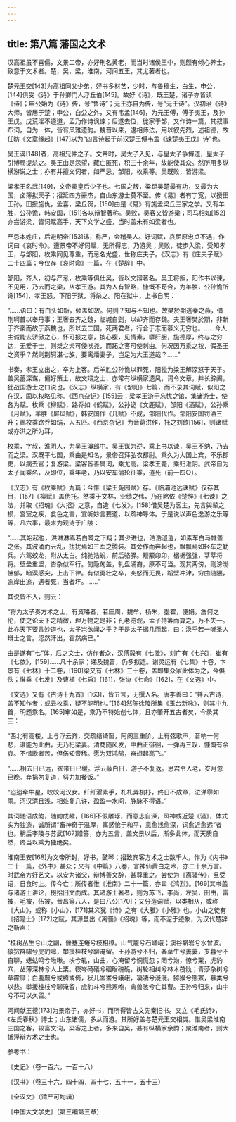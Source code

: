 ```yaml
---
---
---
```

title: 第八篇 藩国之文术
---




汉高祖虽不喜儒，文景二帝，亦好刑名黄老，而当时诸侯王中，则颇有倾心养士，致意于文术者。楚，吴，梁，淮南，河间五王，其尤著者也。

楚元王交[143]为高祖同父少弟，好书多材艺，少时，与鲁穆生，白生，申公，[144]俱受《诗》于孙卿门人浮丘伯[145]。故好《诗》，既王楚，诸子亦皆读《诗》；申公始为《诗》传，号“鲁诗”；元王亦自为传，号“元王诗”。汉初治《诗》大师，皆居于楚；申公，白公之外，又有韦孟[146]，为元王傅，傅子夷王，及孙王戊。戊荒淫不遵道，孟乃作诗讽谏；后遂去位，徙家于邹，又作诗一篇，其叙事布词，自为一体，皆有风雅遗韵。魏晋以来，逮相师法，用以叙先烈，述祖德，故任昉《文章缘起》[147]以为“四言诗起于前汉楚王傅韦孟《谏楚夷王戊》诗”也。

吴王濞[148]者，高祖兄仲之子。文帝时，吴太子入见，与皇太子争博道，皇太子引博局提杀之。吴王由是怨望，藏亡匿死，积三十余年，故能使其众。然所用多纵横游说之士；亦有并擅文词者，如严忌，邹阳，枚乘等。吴既败，皆游梁。

梁孝王名武[149]，文帝窦皇后少子也。七国之叛，梁距吴楚最有功，又最为大国，卤簿拟天子；招延四方豪杰，自山东游士莫不至。传《易》者有丁宽，以授田王孙，田授施仇，孟喜，梁丘贺，[150]由是《易》有施孟梁丘三家之学。又有羊胜，公孙诡，韩安国，[151]各以辩智著称。吴败，吴客又皆游梁；司马相如[152]亦尝游梁，皆词赋高手，天下文学之盛，当时盖未有如梁者也。

严忌本姓庄，后避明帝[153]讳，称严，会稽吴人。好词赋，哀屈原忠贞不遇，作词曰《哀时命》。遭景帝不好词赋，无所得志，乃游吴；吴败，徒步入梁，受知孝王，与邹阳，枚乘同见尊重，而忌名尤盛，世称庄夫子。《汉志》有《庄夫子赋》二十四篇；今仅存《哀时命》一篇，在《楚辞》中。

邹阳，齐人，初与严忌，枚乘等俱仕吴，皆以文辩著名。吴王将叛，阳作书以谏，不见用，乃去而之梁，从孝王游。其为人有智略，慷慨不苟合，为羊胜，公孙诡所谗[154]，孝王怒，下阳于狱，将杀之。阳在狱中，上书自明：

“……语曰：有白头如新，倾盖如故。何则？知与不知也。故樊於期逃秦之燕，借荆轲首以奉丹事；王奢去齐之魏，临城自刭，以却齐而存魏。夫王奢樊於期，非新于齐秦而故于燕魏也，所以去二国，死两君者，行合于志而慕义无穷也。……今人主诚能去骄傲之心，怀可报之意，披心腹，见情素，隳肝胆，施德厚，终与之穷达，无爱于士，则桀之犬可使吠尧，而跖之客可使刺由。何况因万乘之权，假圣王之资乎？然则荆轲湛七族，要离燔妻子，岂足为大王道哉？……”

书奏，孝王立出之，卒为上客。后羊胜公孙诡以罪死，阳独为梁王解深怒于天子。盖吴蓄深谋，偏好策士，故文辩之士，亦常有纵横家遗风，词令文章，并长辟阖，犹战国游士之口说也。《汉志》纵横家，有《邹阳》七篇，而不录其词赋，似阳之在汉，固以权略见称。《西京杂记》[155]云：梁孝王游于忘忧之馆，集诸游士，使各为赋。枚乘《柳赋》，路乔如《鹤赋》，公孙诡《文鹿赋》，邹阳《酒赋》，公孙乘《月赋》，羊胜《屏风赋》，韩安国作《几赋》不成，邹阳代作。邹阳安国罚酒三升；赐枚乘路乔如绢，人五匹。《西京杂记》为晋葛洪作，托之刘歆[156]，则诸赋或亦洪之所为耳。

枚乘，字叔，淮阴人，为吴王濞郎中。吴王谋为逆，乘上书以谏，吴王不纳，乃去而之梁。汉既平七国，乘由是知名，景帝召拜弘农都尉。乘久为大国上宾，不乐郡吏，以病去官；复游梁。梁客皆善属词，乘尤高。梁孝王薨，乘归淮阴。武帝自为太子闻乘名，及即位，乘年老，乃以安车蒲轮征乘，道死（前一四○）。

《汉志》有《枚乘赋》九篇；今惟《梁王菟园赋》存。《临灞池远诀赋》仅存其目，[157]《柳赋》盖伪托。然乘于文林，业绩之伟，乃在略依《楚辞》《七谏》之法，并取《招魂》《大招》之意，自造《七发》。[158]借吴楚为客主，先言舆辇之损，宫室之疾，食色之害，宜听妙言要道，以疏神导体。于是说以声色逸游之乐等等，凡六事，最末为观涛于广陵：

“……其始起也，洪淋淋焉若白鹭之下翔；其少进也，浩浩溰溰，如素车白马帷盖之张。其波涌而云乱，扰扰焉如三军之腾装。其旁作而奔起也，飘飘焉如轻车之勒兵。六驾蛟龙，附从太白。纯驰浩蜺，前后骆驿。颙颙卬卬，椐椐强强，莘莘将将。壁垒重坚，沓杂似军行。訇隐匈盖，轧盘涌裔，原不可当。观其两傍，则滂渤怫郁，暗漠感突，上击下律。有似勇壮之卒，突怒而无畏，蹈壁冲津，穷曲随隈，逾岸出追，遇者死，当者坏。……”

其说皆不入，则云：

“将为太子奏方术之士，有资略者，若庄周，魏牟，杨朱，墨翟，便娟，詹何之伦，使之论天下之精微，理万物之是非；孔老览观，孟子持筹而算之，万不失一。此亦天下要言妙道也，太子岂欲闻之乎？于是太子据几而起，曰：涣乎若一听圣人辩士之言。涊然汗出，霍然病已。”

由是遂有“七”体，后之文士，仿作者众，汉傅毅有《七激》，刘广有《七兴》，崔有《七依》，[159]……凡十余家；递及魏晋，仍多拟造。谢灵运有《七集》十卷，卞景有《七林》十二卷，[160]梁又有《七林》三十卷，盖即集众家此体为之，今俱佚；惟乘《七发》及曹植《七启》[161]，张协《七命》[162]，在《文选》中。

《文选》又有《古诗十九首》[163]，皆五言，无撰人名。唐李善曰：“并云古诗，盖不知作者；或云枚乘，疑不能明也。”[164]然陈徐陵所集《玉台新咏》，则其中九首，明题乘名。[165]审如是，乘乃不特始创七体，且亦肇开五古者矣，今录其三：

“西北有高楼，上与浮云齐，交疏结绮窗，阿阁三重阶。上有弦歌声，音响一何悲，谁能为此曲，无乃杞梁妻。清商随风发，中曲正徘徊，一弹再三叹，慷慨有余哀。不惜歌者苦，但伤知音稀。愿为双鸿鹄，奋翅起高飞。”

“……相去日已远，衣带日已缓。浮云蔽白日，游子不复返。思君令人老，岁月忽已晚。弃捐勿复道，努力加餐饭。”

“迢迢牵牛星，皎皎河汉女。纤纤濯素手，札札弄机杼，终日不成章，泣涕零如雨。河汉清且浅，相处复几许，盈盈一水间，脉脉不得语。”

其词随语成韵，随韵成趣，[166]不假雕琢，而意志自深，风神或近楚《骚》，体式实为独造，诚所谓“畜神奇于温厚，寓感怆于和平，意愈浅愈深，词愈近愈远”者也。稍后李陵与苏武[167]赠答，亦为五言，盖文景以后，渐多此体，而天质自然，终当以乘为独绝矣。

淮南王安[168]为文帝所封，好书，鼓琴；招致宾客方术之士数千人，作为《内书》二十一篇，《外书》甚众；又有《中篇》八卷，言神仙黄白之术，亦二十余万言。时武帝方好艺文，以安为诸父，辩博善文辞，甚尊重之。尝使为《离骚传》，旦受诏，日食时上。传今亡；所传者惟《淮南》二十一篇，亦曰《鸿烈》。[169]其书盖与诸游士讲论，掇拾旧文而成。其诸游士著者，则为苏飞，李尚，左吴，田由，雷被，毛被，伍被，晋昌等八人，是曰八公[170]；又分造词赋，以类相从，或称《大山》，或称《小山》，[171]其义犹《诗》之有《大雅》《小雅》也。小山之徒有《招隐士》[172]之赋，其源虽出《离骚》《招魂》等，而不泥于迹象，为汉代楚辞之新声：

“桂树丛生兮山之幽，偃蹇连蜷兮枝相缭。山气巃兮石嵯峨；溪谷崭岩兮水曾波。猿狖群啸兮虎豹嗥，攀援桂枝兮聊淹留。王孙游兮不归，春草生兮萋萋，岁暮兮不自聊，蟪蛄鸣兮啾啾。坱兮轧，山曲，心淹留兮恫慌忽；罔兮沕，憭兮栗，虎豹穴，丛薄深林兮人上栗。嵚岑碕礒兮碅磳磈硊，树轮相纠兮林木茷骩；青莎杂树兮草靃靡；白鹿麚兮或腾或倚，状儿崟崟兮峨峨，凄凄兮漇漇。猕猴兮熊罴，慕类兮以悲。攀援桂枝兮聊淹留，虎豹斗兮熊罴咆，禽兽骇兮亡其曹。王孙兮归来，山中兮不可以久留。”

河间献王德[173]为景帝子，亦好书，而所得皆古文先秦旧书。又立《毛氏诗》，《左氏春秋》博士；山东诸儒，多从而游。其所好盖与楚元王交相类。惟吴梁淮南三国之客，较富文词，梁客之上者，多来自吴，甚有纵横家余韵；聚淮南者，则大抵浮辩方术之士也。

参考书：

《史记》（卷一百六，一百十八）

《汉书》（卷三十六，四十四，四十七，五十一，五十三）

《全汉文》（清严可均辑）

《中国大文学史》（第三编第三章）